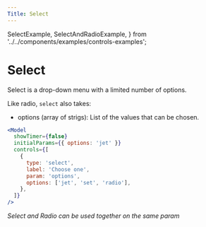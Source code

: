 ```yaml
---
Title: Select
---
```


  SelectExample,
  SelectAndRadioExample,
} from '../../components/examples/controls-examples';

# Select

Select is a drop-down menu with a limited number of options.

<SelectExample />

Like radio, `select` also takes:

- options (array of strigs): List of the values that can be chosen.

```jsx
<Model
  showTimer={false}
  initialParams={{ options: 'jet' }}
  controls={[
    {
      type: 'select',
      label: 'Choose one',
      param: 'options',
      options: ['jet', 'set', 'radio'],
    },
  ]}
/>
```

<SelectAndRadioExample />

_Select and Radio can be used together on the same param_
